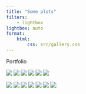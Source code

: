 ```yaml
---
title: "Some plots"
filters:
    - lightbox
lightbox: auto
format:
    html:
        css: src/gallery.css
---
```


Portfolio

::: gallery

::: column-page

![](src/images/800x1200.jpeg){style="column-span: none; border-radius: 3.5%;" group="my-gallery"}
![](src/images/900x1100.jpeg){style="column-span: none; border-radius: 3.5%;" group="my-gallery"}
![](src/images/1000x1000.jpeg){style="column-span: none; border-radius: 3.5%;" group="my-gallery"}
![](src/images/700x800.jpeg){style="column-span: none; border-radius: 3.5%;" group="my-gallery"}
![](src/images/800x700.jpeg){style="column-span: none; border-radius: 3.5%;" group="my-gallery"}
![](src/images/1200x1800.jpeg){style="column-span: none; border-radius: 3.5%;" group="my-gallery"}


![](src/images/1100x900.jpeg){style="column-span: none; border-radius: 3.5%;" group="my-gallery"}
![](src/images/1200x800.jpeg){style="column-span: none; border-radius: 3.5%;" group="my-gallery"}
![](src/images/600x900.jpeg){style="column-span: none; border-radius: 3.5%;" group="my-gallery"}
![](src/images/900x600.jpeg){style="column-span: none; border-radius: 3.5%;" group="my-gallery"}
![](src/images/1600x1400.jpeg){style="column-span: none; border-radius: 3.5%;" group="my-gallery"}
![](src/images/1800x1200.jpeg){style="column-span: none; border-radius: 3.5%;" group="my-gallery"}
![](src/images/1400x1600.jpeg){style="column-span: none; border-radius: 3.5%;" group="my-gallery"}

:::

:::
